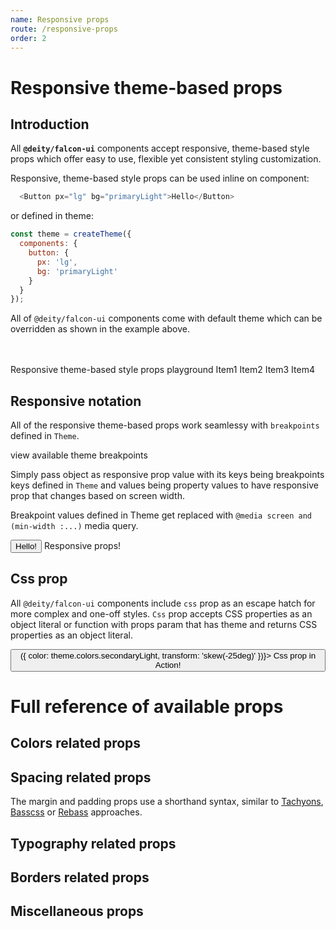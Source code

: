 ```yaml
---
name: Responsive props
route: /responsive-props
order: 2
---
```



# Responsive theme-based props

## Introduction

All **`@deity/falcon-ui`** components accept responsive, theme-based style props which offer easy to use, flexible yet consistent styling customization.

Responsive, theme-based style props can be used inline on component:

```javascript
  <Button px="lg" bg="primaryLight">Hello</Button>
```

or defined in theme:



```javascript
const theme = createTheme({
  components: {
    button: {
      px: 'lg',
      bg: 'primaryLight'
    }
  }
});
```
All of `@deity/falcon-ui` components come with default theme which can be overridden as shown in the example above.

<br/>
<br/>

<Playground>
  <Box my="lg">
      Responsive theme-based style props playground
  </Box>

  <GridLayout gridGap="lg" gridTemplateColumns="1fr 1fr">
      <Box p="md" bg="primary" color="primaryText" mt="md">Item1</Box>
      <Box p="md" bg="primaryDark" fontSize="xxl">Item2</Box>
      <Box p="md" bg="secondary" boxShadow="subtle">Item3</Box>
      <Box p="md" bg="secondaryLight" borderRadius="round">Item4</Box>
  </GridLayout>
</Playground>


## Responsive notation
All of the responsive theme-based props work seamlessy with `breakpoints` defined in `Theme`.

<ViewThemeSection section="breakpoints">
  view available theme breakpoints
</ViewThemeSection>

Simply pass object as responsive prop value with its keys being breakpoints keys defined in `Theme` and values being property values to have responsive prop that changes based on 
screen width. 

Breakpoint values defined in Theme get replaced with `@media screen and (min-width :...)` media query.

<Playground>
  <Button px={{ xs: 'sm', md: 'xxl' }}> Hello!</Button>
  <Box bg={{ sm: 'primary', lg: 'secondaryLight' }} p="lg" mt="md">
    Responsive props!
  </Box>
</Playground>


## Css prop
All `@deity/falcon-ui` components include `css` prop as an escape hatch for more complex and one-off styles.
`Css` prop accepts CSS properties as an object literal or function with props param that has theme and returns CSS properties as an object literal.

<Playground>
  <Button css={{ transform: 'skew(25deg)' }}>
    <Box css={({ theme }) => ({
            color: theme.colors.secondaryLight,
            transform: 'skew(-25deg)'
    })}>
      Css prop in Action!
    </Box>
  </Button>
</Playground>

<Divider my="xxl" borderColor="secondaryDark"/>

# Full reference of available props 

## Colors related props

<ResponsivePropsTable category="colors" />

## Spacing related props
The margin and padding props use a shorthand syntax, similar to [Tachyons](http://tachyons.io/), [Basscss](http://basscss.com/) or [Rebass](https://rebassjs.org/props) approaches.

<ResponsivePropsTable category="spacing" />

## Typography related props

<ResponsivePropsTable category="typography" />

## Borders related props

<ResponsivePropsTable category="borders" />

## Miscellaneous props

<ResponsivePropsTable category="misc" />